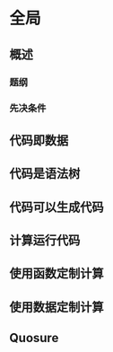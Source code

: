 # 全局 {#bigpicture}

## 概述

### 题纲 {-}

### 先决条件 {-}

## 代码即数据

## 代码是语法树

## 代码可以生成代码

## 计算运行代码

## 使用函数定制计算

## 使用数据定制计算

## Quosure
